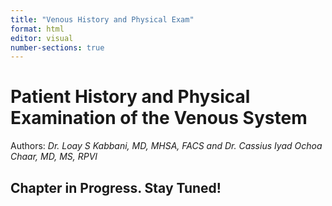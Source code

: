 ```yaml
---
title: "Venous History and Physical Exam"
format: html
editor: visual
number-sections: true
---
```


# Patient History and Physical Examination of the **Venous System**

Authors: *Dr. Loay S Kabbani, MD, MHSA, FACS and Dr. Cassius Iyad Ochoa Chaar, MD, MS, RPVI*

## Chapter in Progress. Stay Tuned!